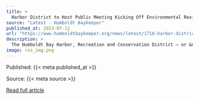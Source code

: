 ```yaml
---
title: >
  Harbor District to Host Public Meeting Kicking Off Environmental Review of Offshore Wind Heavy Lift Marine Terminal Project
source: "Latest - Humboldt Baykeeper"
published_at: 2023-07-12
url: "https://www.humboldtbaykeeper.org/news/latest/1718-harbor-district-to-host-public-meeting-kicking-off-environmental-review-of-offshore-wind-heavy-lift-marine-terminal-project-2"
description: >
  The Humboldt Bay Harbor, Recreation and Conservation District — or &nbsp;let’s just call it “the Harbor District” for short — will host a public “scoping meeting” Wednesday evening from 5:30 to 7 p.m. at Eureka’s Wharfinger Building, located at 1 Marina Way.What’s a scoping meeting, you ask? Well, the Harbor District recently announced that, per the rules of the California Environmental Quality Act, it is developing a Draft Environmental Impact Report (DEIR) for a major renovation of the Port of Humboldt Bay.That’s right: The district is preparing to meet the needs of the multinational, federally stimulated offshore wind industry, and tomorrow night’s meeting will give the public its first opportunity to weigh in on the “scope” of environmental issues that should be included in the report.&nbsp;The idea, as recently explained in a thorough and informative YouTube video featuring Rob Holmlund, the Harbor District’s director of development, is to transform the district’s largely vacant former industrial property on the Samoa Peninsula (home to the dilapidated remnants of the old pulp mill and Hammond Lumber Mill) into a state-of-the-art “heavy lift marine terminal,” a compound where the jaw-droppingly massive wind turbine components could be manufactured, assembled and then loaded onto ships.In a jointly authored opinion piece, local environmental leaders recently called on the Harbor District to commit to a zero-emissions green port by employing such emerging technologies as electrified terminal equipment, on-shore power stations for idling ships, fully electric tugboats and battery storage facilities.“We would love to see a commitment to a green port from the get-go,” said Jennifer Savage, a 20-year resident of the Samoa Peninsula (and a friend of mine). “It only makes sense that a project designed to move us away from fossil fuels would be clean and climate-friendly itself.”While the Harbor District has insisted that its port-development project extends only as far as the harbor entrance — which is to say it’s distinct from the offshore wind farms themselves — Savage and others argue that all aspects of the development, including support activities, should be identified and analyzed as part of the Harbor District’s environmental review process.&nbsp;Jennifer Kalt, executive director of environmental nonprofit Humboldt Baykeeper and one of the authors of the recent opinion piece, said this kind of advocacy isn’t about obstructionism.“It’s hard to say ‘zero emissions’ without people thinking that we’re asking them to reach an unachievable bar, but that’s not at all what we’re doing,” she said. “We don’t want to make perfect the enemy of good. We just want it to be planned right from the start.”Kalt noted that much of the technology to facilitate offshore wind energy at this scale — from the massive floating turbines to the electrical transmission infrastructure — is still years away, so the Harbor District should be willing to rely on advances in green electrification options, too.“This is going to be a publicly funded project to a great extent, so we need to make sure that the public trust [resources] in Humboldt Bay and all the surrounding communities … will be protected,” Kalt said.Savage also called on Crowley to enter into a Community Benefits Agreement that includes commitments to hire locally and provide job training such as internships and apprenticeships.“I think it’s really important that the Harbor District and Crowley see the community as valuable partners and make real commitments to make sure everything is done right from the beginning,” Savage said.The Harbor District’s Notice of Preparation of Draft Environmental Impact Report, which you can download by clicking here, will be circulated for a 30-day review and comment period. If you can’t make it to the meeting Wednesday, you can also submit comments by emailing Rob Holmlund at districtplanner@humboldtbay.org.Read More
image: rss_img.png
---
```



  Published: {{< meta published_at >}}
  

  Source: {{< meta source >}}
  

  [Read full article]({{< meta url >}}){target='blank'}
  

